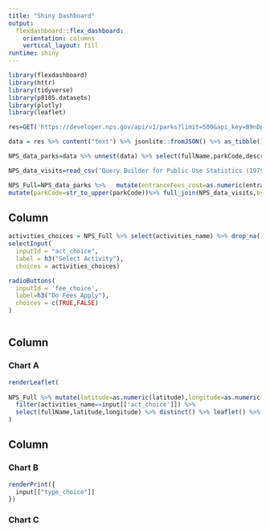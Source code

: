 ```yaml
---
title: "Shiny Dashboard"
output: 
  flexdashboard::flex_dashboard:
    orientation: columns
    vertical_layout: fill
runtime: shiny
---
```


```r
library(flexdashboard)
library(httr)
library(tidyverse)
library(p8105.datasets)
library(plotly)
library(leaflet)
```

```r
res=GET('https://developer.nps.gov/api/v1/parks?limit=500&api_key=B9nDpbkbrb3kSOjz6kXSxMJ3d6MSpUvt1QqYdeyn')

data = res %>% content("text") %>% jsonlite::fromJSON() %>% as_tibble()

NPS_data_parks=data %>% unnest(data) %>% select(fullName,parkCode,description,latitude,longitude,activities,states,entranceFees,operatingHours,designation) %>% unnest(activities,names_sep = '_') %>% unnest(entranceFees,names_sep = '_') %>% unnest(operatingHours,names_sep = '_') 

NPS_data_visits=read_csv('Query Builder for Public Use Statistics (1979 - Last Calendar Year).csv')

NPS_Full=NPS_data_parks %>%   mutate(entranceFees_cost=as.numeric(entranceFees_cost)) %>% 
mutate(parkCode=str_to_upper(parkCode))%>% full_join(NPS_data_visits,by=join_by('parkCode'=='UnitCode'))
```



Column {.sidebar}
-----------------------------------------------------------------------

```r

activities_choices = NPS_Full %>% select(activities_name) %>% drop_na()%>% distinct %>% arrange(activities_name) %>%  pull(activities_name)
selectInput(
  inputId = "act_choice",
  label = h3("Select Activity"),
  choices = activities_choices)
```


```r
radioButtons(
  inputId = 'fee_choice',
  label=h3("Do Fees Apply"),
  choices = c(TRUE,FALSE)
)
```


```r
```

Column {data-width=650}
-----------------------------------------------------------------------

### Chart A

```r
renderLeaflet(
  
NPS_Full %>% mutate(latitude=as.numeric(latitude),longitude=as.numeric(longitude)) %>%
  filter(activities_name==input[['act_choice']]) %>% 
  select(fullName,latitude,longitude) %>% distinct() %>% leaflet() %>% addTiles() %>% addMarkers(~longitude,~latitude,label = ~fullName)
)
```

Column {data-width=350}
-----------------------------------------------------------------------

### Chart B

```r
renderPrint({ 
  input[["type_choice"]]
})
```

### Chart C

```r

```

